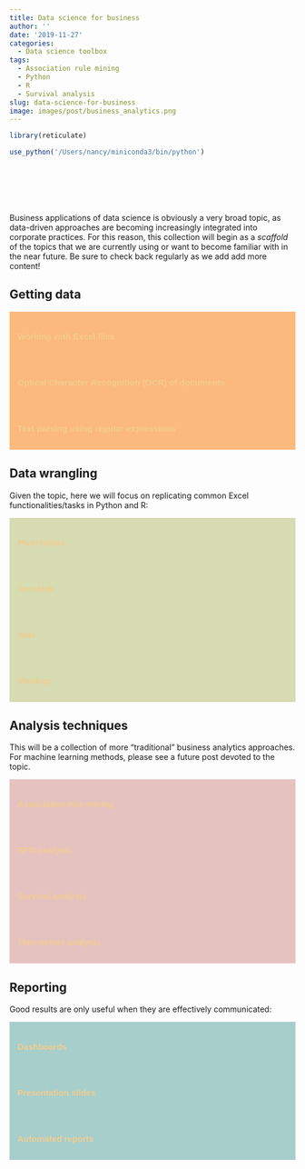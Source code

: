 ```yaml
---
title: Data science for business
author: ''
date: '2019-11-27'
categories:
  - Data science toolbox
tags:
  - Association rule mining
  - Python
  - R
  - Survival analysis
slug: data-science-for-business
image: images/post/business_analytics.png
---
```


```r
library(reticulate)

use_python('/Users/nancy/miniconda3/bin/python')
```

<br>

<head>
<meta charset="utf-8">
<meta name="viewport" content="width=device-width, initial-scale=1">
<!--
<link rel="stylesheet" href="https://maxcdn.bootstrapcdn.com/bootstrap/4.3.1/css/bootstrap.min.css">
-->

<link
  rel="stylesheet"
  href="https://cdn.rawgit.com/afeld/bootstrap-toc/v1.0.1/dist/bootstrap-toc.min.css"
/>
<script src="https://ajax.googleapis.com/ajax/libs/jquery/3.4.1/jquery.min.js"></script>
<script src="https://cdnjs.cloudflare.com/ajax/libs/popper.js/1.14.7/umd/popper.min.js"></script>
<script src="https://maxcdn.bootstrapcdn.com/bootstrap/4.3.1/js/bootstrap.min.js"></script>
<script src="https://cdn.rawgit.com/afeld/bootstrap-toc/v1.0.1/dist/bootstrap-toc.min.js"></script>
</head>
<body>

<body data-spy="scroll" data-target="#toc"> 
<div class="container">
<div class="row">
<!-- sidebar, which will move to the top on a small screen -->
<div class="col-sm-3">
<nav id="toc" data-toggle="toc" class="sticky-top" style='padding-top:40px'></nav>
</div>
<!-- main content area -->
<div class="col-sm-9">


Business applications of data science is obviously a very broad topic, as data-driven approaches are becoming increasingly integrated into corporate practices. For this reason, this collection will begin as a <i>scaffold</i> of the topics that we are currently using or want to become familiar with in the near future. Be sure to check back regularly as we add add more content!


## Getting data

<html>
<head>
<meta name="viewport" content="width=device-width, initial-scale=1">
<style>
.accordion {
  background-color: #FCB97D;
  color: #F2CC8F;
  cursor: pointer;
  padding: 14px;
  width: 100%;
  border: none;
  text-align: left;
  outline: none;
  font-size: 13px;
  transition: 0.4s;
}

.active, .accordion:hover {
  background-color: #F2CC8F;
}

.panel {
  padding: 0 18px;
  background-color: white;
  max-height: 0;
  overflow: hidden;
  transition: max-height 0.2s ease-out;
}

h3 {
  padding-top: 0;
  font-size: 15px;
}

.content h3 {
  margin-bottom: 0;
}

</style>
</head>
<body>


 

<button class="accordion"><h3>Working with Excel files</h3></button>
<div class="panel">
<p>
Read data from Excel file:

```python
import pandas as pd

df = pd.read_excel('https://archive.ics.uci.edu/ml/machine-learning-databases/00352/Online%20Retail.xlsx')
```

```r
library(reactable)

df <- py$df

reactable(head(df, 3))
```


</p>
<br>
</div>

<button class="accordion"><h3>Optical Character Recognition (OCR) of documents</h3></button>
<div class="panel">
<p>
Often, we need to extract data from print or scanned business documents, which is where these packages can come in handy:

<iframe src="https://coda.io/embed/W-q1QIbnV-/_sutxU?viewMode=embedplay&hideSections=true" width=900 height=500 style="max-width: 100%;" allow="fullscreen"></iframe>

</p>
<br>
</div>

<button class="accordion"><h3>Text parsing using regular expressions</h3></button>
<div class="panel">
<p> 
To process OCR results into clean tabular data:

<iframe src="https://coda.io/embed/W-q1QIbnV-/_suZ3W?hideSections=true" width=900 height=500 style="max-width: 100%;" allow="fullscreen"></iframe>
</p>
</div>



## Data wrangling

Given the topic, here we will focus on replicating common Excel functionalities/tasks in Python and R:

<button class="accordion" style='background-color:#D6DBB2;'><h3>Pivot tables</h3></button>
<div class="panel">
<p>
More coming soon!
</p>
<br>
</div>

<button class="accordion" style='background-color:#D6DBB2;'><h3>Crosstab</h3></button>
<div class="panel">
<p>
More coming soon!
</p>
<br>
</div>

<button class="accordion" style='background-color:#D6DBB2;'><h3>Sets</h3></button>
<div class="panel">
<p> 
More coming soon! 
</p>
<br>
</div>

<button class="accordion" style='background-color:#D6DBB2;'><h3>Vlookup</h3></button>
<div class="panel">
<p> 
More coming soon!
</p>
<br>
</div>

## Analysis techniques

This will be a collection of more "traditional" business analytics approaches. For machine learning methods, please see a future post devoted to the topic.


<button class="accordion" style='background-color:#E5C2C0;'><h3>Association rule mining</h3></button>
<div class="panel">
<p>
More coming soon! 
</p>
<br>
</div>

<button class="accordion" style='background-color:#E5C2C0;'><h3>RFM analysis</h3></button>
<div class="panel">
<p>
More coming soon! 
</p>
<br>
</div>

<button class="accordion" style='background-color:#E5C2C0;'><h3>Survival analysis</h3></button>
<div class="panel">
<p> 
More coming soon! 
</p>
<br>
</div>

<button class="accordion" style='background-color:#E5C2C0;'><h3>Time-series analysis</h3></button>
<div class="panel">
<p> 
More coming soon! 
</p>
<br>
</div>

 
 
 

 

## Reporting  

Good results are only useful when they are effectively communicated:

<button class="accordion" style='background-color:#A7CECB;'><h3>Dashboards</h3></button>
<div class="panel">
<p>
More coming soon!
</p>
<br>
</div>

<button class="accordion" style='background-color:#A7CECB;'><h3>Presentation slides</h3></button>
<div class="panel">
<p> 
More coming soon! 
</p>
<br>
</div>

<button class="accordion" style='background-color:#A7CECB;'><h3>Automated reports</h3></button>
<div class="panel">
<p>
More coming soon! 
</p>
<br>
</div>





 
 
 
<script>
var acc = document.getElementsByClassName("accordion");
var i;

for (i = 0; i < acc.length; i++) {
  acc[i].addEventListener("click", function() {
    this.classList.toggle("active");
    var panel = this.nextElementSibling;
    if (panel.style.maxHeight) {
      panel.style.maxHeight = null;
    } else {
      panel.style.maxHeight = panel.scrollHeight + "px";
    } 
  });
}
</script>

</body>
</html>


</div>
</div>
</div>
</body>